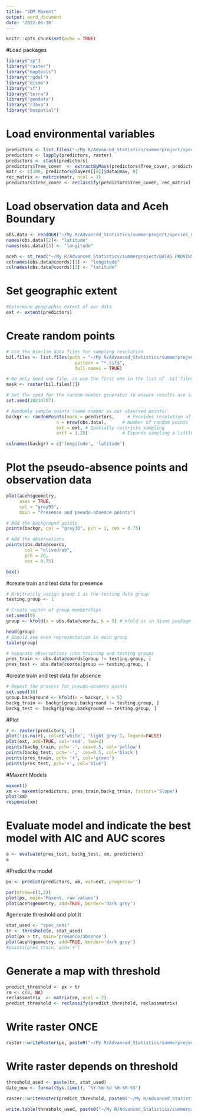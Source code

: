 ```yaml
---
title: "SDM Maxent"
output: word_document
date: '2022-06-30'
---
```


```r
knitr::opts_chunk$set(echo = TRUE)
```

#Load packages
```r
library("sp")
library("raster")
library("maptools")
library("rgdal")
library("dismo")
library("sf")
library("terra")
library("geodata")
library("rJava")
library("bnspatial")
``` 

# Load environmental variables
```r
predictors <- list.files("~/My R/Advanced_Statistics/summerproject/species_modelling/historical/20182019",pattern = "*.tif$", full.names = TRUE)
predictors <- lapply(predictors, raster)
predictors <- stack(predictors)
predictors$Tree_cover  <- extractByMask(predictors$Tree_cover, predictors$Distance_to_Crops, spatial = T)
matr <- c(100, predictors@layers[[8]]@data@max, 0)
rec_matrix <- matrix(matr, ncol = 3)
predictors$Tree_cover <- reclassify(predictors$Tree_cover, rec_matrix)
```

# Load observation data and Aceh Boundary
```r
obs.data <- readOGR("~/My R/Advanced_Statistics/summerproject/species_modelling/all_dataset_new.shp")
names(obs.data)[2]<- "latitude"
names(obs.data)[3] <- "longitude"

aceh <- st_read("~/My R/Advanced_Statistics/summerproject/BATAS_PROVINSI_ACEH.shp")
colnames(obs.data@coords)[1] <- "longitude"
colnames(obs.data@coords)[2] <- "latitude"

```

# Set geographic extent
```r
#Determine geographic extent of our data
ext <- extent(predictors)

```


# Create random points

```r
# Use the bioclim data files for sampling resolution
bil.files <- list.files(path = "~/My R/Advanced_Statistics/summerproject/species_modelling/historical/20182019", 
                          pattern = "*.tif$", 
                          full.names = TRUE)

# We only need one file, so use the first one in the list of .bil files
mask <- raster(bil.files[1])

# Set the seed for the random-number generator to ensure results are similar
set.seed(20210707)

# Randomly sample points (same number as our observed points)
backgr <- randomPoints(mask = predictors,     # Provides resolution of sampling points
                   n = nrow(obs.data),      # Number of random points
                   ext = ext, # Spatially restricts sampling
                   extf = 1.25)             # Expands sampling a little bit

colnames(backgr) = c('longitude', 'latitude')
```

# Plot the pseudo-absence points and observation data
```r
plot(aceh$geometry,
     axes = TRUE, 
     col = "grey95",
     main = "Presence and pseudo-absence points")

# Add the background points
points(backgr, col = "grey30", pch = 1, cex = 0.75)

# Add the observations
points(obs.data@coords, 
       col = "olivedrab", 
       pch = 20, 
       cex = 0.75)

box()

```


#create train and test data for presence
```r
# Arbitrarily assign group 1 as the testing data group
testing.group <- 1

# Create vector of group memberships
set.seed(0)
group <- kfold(x = obs.data@coords, k = 5) # kfold is in dismo package

head(group)
# Should see even representation in each group
table(group)

```

```r
# Separate observations into training and testing groups
pres_train <- obs.data@coords[group != testing.group, ]
pres_test <- obs.data@coords[group == testing.group, ]
```

#create train and test data for absence
```r
# Repeat the process for pseudo-absence points
set.seed(10)
group.background <- kfold(x = backgr, k = 5)
backg_train <- backgr[group.background != testing.group, ]
backg_test <- backgr[group.background == testing.group, ]

```

#Plot
```r
r <- raster(predictors, 1)
plot(!is.na(r), col=c('white', 'light grey'), legend=FALSE)
plot(ext, add=TRUE, col='red', lwd=2)
points(backg_train, pch='-', cex=0.5, col='yellow')
points(backg_test, pch='-',  cex=0.5, col='black')
points(pres_train, pch= '+', col='green')
points(pres_test, pch='+', col='blue')
```


#Maxent Models
```r
maxent()
xm <- maxent(predictors, pres_train,backg_train, factors='Slope')
plot(xm)
response(xm)

```

# Evaluate model and indicate the best model with AIC and AUC scores
```r
e <- evaluate(pres_test, backg_test, xm, predictors)
e

```

#Predict the model
```r
px <- predict(predictors, xm, ext=ext, progress='')
```

```r
par(mfrow=c(1,2))
plot(px, main='Maxent, raw values')
plot(aceh$geometry, add=TRUE, border='dark grey')
```

#generate threshold and plot it
```r
stat_used <- "spec_sens"
tr <- threshold(e, stat_used)
plot(px > tr, main='presence/absence')
plot(aceh$geometry, add=TRUE, border='dark grey')
#points(pres_train, pch='+')

```

# Generate a map with threshold
```r
predict_threshold <- px > tr
rm <- c(0, NA)
reclassmatrix  <- matrix(rm, ncol = 2)
predict_threshold <- reclassify(predict_threshold, reclassmatrix)

```

# Write raster ONCE
```r

raster::writeRaster(px, paste0("~/My R/Advanced_Statistics/summerproject/species_modelling/results/maxent/predicted_maxent.tif"), overwrite = TRUE)
```

# Write raster depends on threshold
```r
threshold_used <- paste(tr, stat_used)
date_now <- format(Sys.time(), "%Y-%m-%d %H-%M-%S")

raster::writeRaster(predict_threshold, paste0("~/My R/Advanced_Statistics/summerproject/species_modelling/results/maxent/predicted_maxent_",stat_used,".tif"), overwrite = TRUE)

write.table(threshold_used, paste0("~/My R/Advanced_Statistics/summerproject/species_modelling/results/maxent/threshold_",stat_used,"_",date_now,".txt"))

```